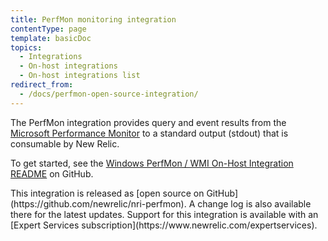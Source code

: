 ```yaml
---
title: PerfMon monitoring integration
contentType: page
template: basicDoc
topics:
  - Integrations
  - On-host integrations
  - On-host integrations list
redirect_from:
  - /docs/perfmon-open-source-integration/
---
```


The PerfMon integration provides query and event results from the [Microsoft Performance Monitor](https://docs.microsoft.com/en-us/previous-versions/windows/it-pro/windows-server-2008-R2-and-2008/cc749154(v%3dws.11)) to a standard output (stdout) that is consumable by New Relic.

To get started, see the [Windows PerfMon / WMI On-Host Integration README](https://github.com/newrelic/nri-perfmon) on GitHub.

<Callout variant="tip">
  This integration is released as [open source on GitHub](https://github.com/newrelic/nri-perfmon). A change log is also available there for the latest updates. Support for this integration is available with an [Expert Services subscription](https://www.newrelic.com/expertservices).
</Callout>
